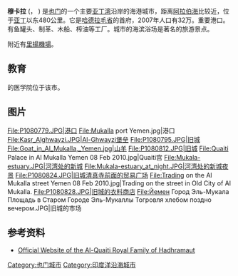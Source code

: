{{Infobox Settlement
<!--See the Table at Infobox Settlement for all fields and descriptions of usage-->
<!-- Basic info  ---------------->
|name          =Al Mukalla
|other_name             =
|native_name            =  <!-- for cities whose native name is not in English -->
|nickname               = 
|settlement_type        =
|motto                  =
<!-- images and maps  ----------->
|image_skyline          = Makulla_from_Hadramaut.jpg
|imagesize              = 300px
|image_caption          = 从[[印度洋|印度洋]]看穆卡拉
|image_flag             = 
|flag_size              =
|image_seal             = 
|seal_size              =
|image_shield           = 
|shield_size            =
|image_map              = 
|mapsize                =
|map_caption            = 
|pushpin_map            = Yemen<!-- the name of a location map as per http://en.wikipedia.org/wiki/Template:Location_map -->
|pushpin_label_position =bottom
|pushpin_mapsize        =300
|pushpin_map_caption    =Location in Yemen
<!-- Location ------------------>
|coordinates_region     = YE
|subdivision_type       = 国家
|subdivision_name       = {{flag|Yemen}}
|subdivision_type1      = [[也门行政区划|省份]]
|subdivision_name1      = [[哈德拉毛省|哈德拉毛省]]
|subdivision_type2      = 
|subdivision_name2      = 
|subdivision_type3      =
|subdivision_name3      = 
|<!-- Politics ----------------->
|government_footnotes   =
|government_type        =
|leader_title           =
|leader_name            =
|leader_title1          =  <!-- for places with, say, both a mayor and a city manager -->
|leader_name1           =
|established_title      = 
|established_date       = 1035年
<!-- Area    --------------------->
|area_magnitude         = 
|unit_pref                =Imperial <!--Enter: Imperial, if Imperial (metric) is desired-->
|area_footnotes           =
|area_total_km2           = <!-- ALL fields dealing with a measurements are subject to automatic unit conversion-->
|area_land_km2            = <!--See table @ Template:Infobox Settlement for details on automatic unit conversion-->
<!-- Population   ----------------------->
|population_as_of               =2007
|population_footnotes           =
|population_note                =
|population_total               =323,000
|population_density_km2         =
|population_density_sq_mi       =
|population_metro               =
|population_density_metro_km2   =
|population_density_metro_sq_mi =
|population_blank1_title        =Ethnicities
|population_blank1              =
|population_density_blank1_km2 =   
|population_density_blank1_sq_mi =
<!-- General information  --------------->
|timezone               =也门标准时间
|utc_offset             = +3
|timezone_DST           =
|utc_offset_DST         = 
|latd=14|latm=32|lats=|latNS=N
|longd=49|longm=08|longs=|longEW=E
|elevation_footnotes    =  <!--for references: use <ref> </ref> tags-->
|elevation_m            = 
|elevation_ft           =
<!-- Area/postal codes & others -------->
|postal_code_type       =  <!-- enter ZIP code, Postcode, Post code, Postal code... -->
|postal_code            =
|area_code              =
|blank_name             =
|blank_info             =
|blank1_name            =
|blank1_info            =
|website                = 
|footnotes              = 
}} 

'''穆卡拉''' ({{lang-en|Al Mukalla}}，{{lang-ar|المكلا}} ''{{transl|ar|Al Mukallā}}'') 是[[也门|也门]]的一个主要[[亚丁湾|亚丁湾]]沿岸的海港城市，距离[[阿拉伯海|阿拉伯海]]比较近，位于[[亚丁|亚丁]]以东480公里。它是[[哈德拉毛省|哈德拉毛省]]的首府，2007年人口有32万。重要港口。有鱼罐头、制革、木船、榨油等工厂。城市的海滨浴场是著名的旅游景点。

附近有[[里揚機場|里揚機場]]。

==教育==
{{tsl|en|Hadhramout University|哈德拉毛大学}}的医学院位于该市。

== 图片 ==
<gallery>
File:P1080779.JPG|港口
File:Mukalla port Yemen.jpg|港口
File:Kasr_Alghwayzi.JPG|Al-Ghwayzi堡垒
File:P1080795.JPG|旧城
File:Goat_in_Al_Mukalla,_Yemen.jpg|山羊
File:P1080812.JPG|旧城
File:Quaiti Palace in Al Mukalla Yemen 08 Feb 2010.jpg|Quaiti宫
File:Mukala-estuary.JPG|河湾处的新城
File:Mukala-estuary_at_night.JPG|河湾处的新城夜景
File:P1080824.JPG|旧城清真寺前面的贸易广场
File:Trading on the Al Mukalla street Yemen 08 Feb 2010.jpg|Trading on the street in Old City of Al Mukalla.
File:P1080828.JPG|旧城的衣料商店
File:Йемен Город Эль-Мукала Площадь в Старом Городе Эль-Мукаллы Тогровля хлебом поздно вечером.JPG|旧城的市场
</gallery>

==参考资料==
*[http://www.alquaiti.com Official Website of the Al-Quaiti Royal Family of Hadhramaut] {{Wayback|url=http://www.alquaiti.com/ |date=20200504193504 }}
{{Reflist}}

{{coord|14|32|N|49|08|E|type:city|display=title}}
[[Category:也门城市|Category:也门城市]]
[[Category:印度洋沿海城市|Category:印度洋沿海城市]]